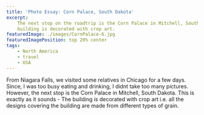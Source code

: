 ```yaml
---
title: 'Photo Essay: Corn Palace, South Dakota'
excerpt:
    The next stop on the roadtrip is the Corn Palace in Mitchell, South Dakota. This is exactly as it sounds. The
    building is decorated with crop art.
featuredImage: ./images/CornPalace-6.jpg
featuredImagePosition: top 20% center
tags:
    - North America
    - travel
    - USA
---
```


From Niagara Falls, we visited some relatives in Chicago for a few days. Since, I was too busy eating and drinking, I
didnt take too many pictures. However, the next stop is the Corn Palace in Mitchell, South Dakota. This is exactly as it
sounds - The building is decorated with crop art i.e. all the designs covering the building are made from different
types of grain.

<ImageGallery relativeDirectory={props.path} />

